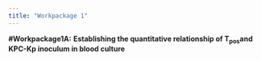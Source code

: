 ```yaml
---
title: "Workpackage 1"
---
```


**#Workpackage1A:** **Establishing the quantitative relationship of T~pos~and KPC-Kp inoculum in blood culture**

